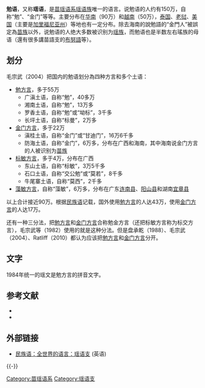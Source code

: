 {{Infobox language
| name          = 勉语
| altname       = 瑶语
| region        = [[华南|华南]]、[[越南|越南]]、[[老挝|老挝]]、[[泰国|泰国]]、[[美国|美国]]
| ethnicity     = 部分[[瑶族|瑶族]]
| states        = {{CHN}}
| speakers      = 150万左右
| familycolor   = Hmong-Mien
| fam1          = [[苗瑶語系|苗瑶語系]]
| fam2          = [[瑶語支|瑶語支]]
| dia1          = [[勉方言|勉方言]]
| dia2          = [[标曼话|标曼话]]
| dia3          = [[金门方言|金门方言]]
| dia4          = [[标敏方言|标敏方言]]
| dia5          = [[藻敏方言|藻敏方言]]
| iso1          = 
| iso2          = 
| iso3          = 
| lc1           = ium
| ld1           = [[勉方言|勉方言]]
| lc2           = bmt
| ld2           = [[標曼话|標曼话]]
| lc3           = mji
| ld3           = [[金門方言|金門方言]]
| lc4           = bje
| ld4           = [[標敏方言|標敏方言]]
| lc5           = bpn
| ld5           = [[藻敏方言|藻敏方言]]
|glotto=mien1242
|glottorefname=Mienic
|map=Hmong-mien languages.jpg
|mapcaption=红色是[[苗語支|苗語支]]，紫色是'''瑶语支'''
}}

'''勉语'''，又称'''瑶语'''，是[[苗瑶语系|苗瑶语系]][[瑶语支|瑶语族]]唯一的语言。说勉语的人约有150万，自称“勉”、“金门”等等。主要分布在[[华南|华南]]（90万）和[[越南|越南]]（50万），[[泰国|泰国]]、[[老挝|老挝]]、[[美国|美国]]（主要是[[加里福尼亚州|加里福尼亚州]]）等地也有一定分布。除去海南的說勉語的“金門人”被誤定為[[苗族|苗族]]以外，说勉语的人绝大多数被识别为[[瑶族|瑶族]]，而勉语也是半数左右瑤族的母语（還有很多講苗語支的[[布努語|布努語]]等）。

==划分==
毛宗武（2004）把国内的勉语划分為四种方言和多个土语：
* [[勉方言|勉方言]]{{SIL|ium}}，多于55万
** 广滇土语，自称“勉”，40多万
** 湘南土语，自称“勉”，13万多
** 罗香土语，自称“勉”或“坳标”，3千多
** 长坪土语{{SIL|bmt}}，自称“标曼”，2万多
* [[金门方言|金门方言]]{{SIL|mji}}，多于22万
** 滇桂土语，自称“金门”或“甘迪门”，16万6千多
** 防海土语，自称“金门”，6万多，分布在广西和海南，其中海南说金门方言的人被识别为[[苗族|苗族]]
* [[标敏方言|标敏方言]]{{SIL|bje}}，多于4万，分布在广西
** 东山土语，自称“标敏”，3万5千多
** 石口土语，自称“交公勉”或“莫若”，8千多
** 牛尾寨土语，自称“莫西”，2千多
* [[藻敏方言|藻敏方言]]{{SIL|bpn}}，自称“藻敏”，6万多，分布在广东[[连南县|连南县]]、[[阳山县|阳山县]]和湖南[[宜章县|宜章县]]
以上合计接近90万。根据[[民族语|民族语]]记载，国外使用[[勉方言|勉方言]]的人达43万，使用[[金门方言|金门方言]]的人达17万。

还有一种三分法，把[[勉方言|勉方言]]和[[金门方言|金门方言]]合称勉金方言（还把标敏方言称为标交方言），毛宗武等（1982）使用的就是这种分法。但是盘承乾（1988）、毛宗武（2004）、Ratliff（2010）都认为应该把[[勉方言|勉方言]]和[[金门方言|金门方言]]分开。

==文字==
1984年统一的瑶文是勉方言的拼音文字。

==参考文献==
{{refbegin}}
*{{Cite book|author=毛宗武|coauthors=蒙朝吉、郑宗泽|title=瑶族语言简志|publisher=民族出版社|date=1982-04|location=北京}}
*{{Cite book|author=毛宗武|title=瑶族勉语方言研究|publisher=民族出版社|date=2004-11|location=北京|isbn=7-105-06669-5}}
{{refend}}

==外部链接==
*[http://www.ethnologue.com/show_family.asp?subid=91400 民族语：全世界的语言：瑶语支] (英语)

{{-}}
{{苗瑶语}}
{{中国语言}}
{{越南语言}}
[[Category:苗瑶语系|Category:苗瑶语系]]
[[Category:瑶语支|Category:瑶语支]]

<!--[[en:Mienic_languages|en:Mienic languages]]-->